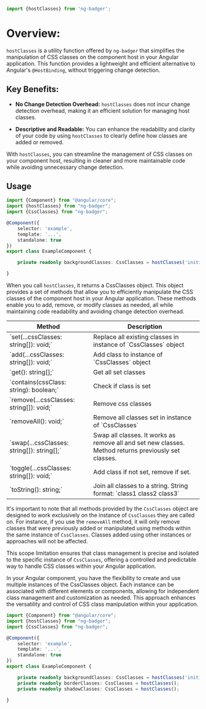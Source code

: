 
<Meta title="Styles / Css Classes / hostClasses"/>

```javascript
import {hostClasses} from 'ng-badger';
```

# Overview:

`hostClasses` is a utility function offered by `ng-badger` that simplifies the manipulation of CSS classes on the component host in your Angular application. This function provides a lightweight and efficient alternative to Angular's `@HostBinding`, without triggering change detection.

## Key Benefits:

- **No Change Detection Overhead:** `hostClasses` does not incur change detection overhead, making it an efficient solution for managing host classes.

- **Descriptive and Readable:** You can enhance the readability and clarity of your code by using `hostClasses` to clearly define how classes are added or removed.

With `hostClasses`, you can streamline the management of CSS classes on your component host, resulting in cleaner and more maintainable code while avoiding unnecessary change detection.

## Usage

```typescript
import {Component} from "@angular/core";
import {hostClasses} from "ng-badger";
import {CssClasses} from "ng-badger";

@Component({
    selector: 'example',
    template: '...',
    standalone: true
})
export class ExampleComponent {

    private readonly backgroundClasses: CssClasses = hostClasses('initial-class');

}
```

When you call `hostClasses`, it returns a CssClasses object. This object provides a set of methods that allow you to efficiently manipulate the CSS classes of the component host in your Angular application. These methods enable you to add, remove, or modify classes as needed, all while maintaining code readability and avoiding change detection overhead.

<table>
  <thead>
  <tr>
    <th>Method</th>
    <th>Description</th>
  </tr>
  </thead>
  <tbody>
  <tr>
    <td>`set(...cssClasses: string[]): void;`</td>
    <td>Replace all existing classes in instance of `CssClasses` object</td>
  </tr>
  <tr>
    <td>`add(...cssClasses: string[]): void;`</td>
    <td>Add class to instance of `CssClasses` object</td>
  </tr>
  <tr>
    <td>`get(): string[];`</td>
    <td>Get all set classes</td>
  </tr>
  <tr>
    <td>`contains(cssClass: string): boolean;`</td>
    <td>Check if class is set</td>
  </tr>
  <tr>
    <td>`remove(...cssClasses: string[]): void;`</td>
    <td>Remove css classes</td>
  </tr>
  <tr>
    <td>`removeAll(): void;`</td>
    <td>Remove all classes set in instance of `CssClasses`</td>
  </tr>
  <tr>
    <td>`swap(...cssClasses: string[]): string[];`</td>
    <td>Swap all classes. It works as remove all and set new classes. Method returns previously set classes.</td>
  </tr>
  <tr>
    <td>`toggle(...cssClasses: string[]): void;`</td>
    <td>Add class if not set, remove if set.</td>
  </tr>
  <tr>
    <td>`toString(): string;`</td>
    <td>Join all classes to a string. String format: `class1 class2 class3`</td>
  </tr>
  </tbody>
</table>

It's important to note that all methods provided by the `CssClasses` object are designed to work exclusively on the instance of `CssClasses` they are called on. For instance, if you use the `removeAll` method, it will only remove classes that were previously added or manipulated using methods within the same instance of `CssClasses`. Classes added using other instances or approaches will not be affected.

This scope limitation ensures that class management is precise and isolated to the specific instance of `CssClasses`, offering a controlled and predictable way to handle CSS classes within your Angular application.

In your Angular component, you have the flexibility to create and use multiple instances of the CssClasses object. Each instance can be associated with different elements or components, allowing for independent class management and customization as needed. This approach enhances the versatility and control of CSS class manipulation within your application.

```typescript
import {Component} from "@angular/core";
import {hostClasses} from "ng-badger";
import {CssClasses} from "ng-badger";

@Component({
    selector: 'example',
    template: '...',
    standalone: true
})
export class ExampleComponent {

    private readonly backgroundClasses: CssClasses = hostClasses('initial-class');
    private readonly borderClasses: CssClasses = hostClasses();
    private readonly shadowClasses: CssClasses = hostClasses();

}
```
